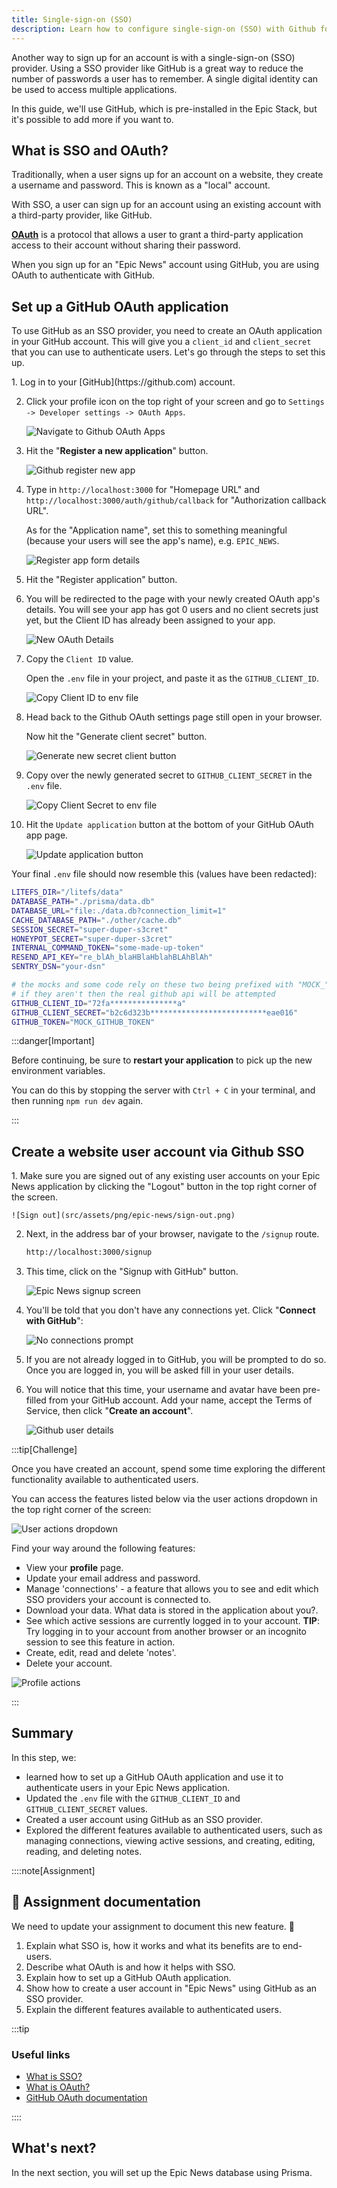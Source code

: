```yaml
---
title: Single-sign-on (SSO)
description: Learn how to configure single-sign-on (SSO) with Github for your application.
---
```



Another way to sign up for an account is with a single-sign-on (SSO) provider. Using a SSO provider like GitHub is a great way to reduce the number of passwords a user has to remember. A single digital identity can be used to access multiple applications.

In this guide, we'll use GitHub, which is pre-installed in the Epic Stack, but it's possible to add more if you want to.

## What is SSO and OAuth?

Traditionally, when a user signs up for an account on a website, they create a username and password. This is known as a "local" account.

With SSO, a user can sign up for an account using an existing account with a third-party provider, like GitHub.

[**OAuth**](https://auth0.com/intro-to-iam/what-is-oauth-2) is a protocol that allows a user to grant a third-party application access to their account without sharing their password.

When you sign up for an "Epic News" account using GitHub, you are using OAuth to authenticate with GitHub.

## Set up a GitHub OAuth application

To use GitHub as an SSO provider, you need to create an OAuth application in your GitHub account. This will give you a `client_id` and `client_secret` that you can use to authenticate users. Let's go through the steps to set this up.

<Steps>
1. Log in to your [GitHub](https://github.com) account.

2. Click your profile icon on the top right of your screen and go to `Settings -> Developer settings -> OAuth Apps`.

    ![Navigate to Github OAuth Apps](src/assets/png/epic-news/navigate-to-github-oauth.png)

3. Hit the "**Register a new application**" button.

    ![Github register new app](src/assets/png/epic-news/github-register-new-app.png)

4. Type in `http://localhost:3000` for "Homepage URL" and `http://localhost:3000/auth/github/callback` for "Authorization callback URL".

    As for the "Application name", set this to something meaningful (because your users will see the app's name), e.g. `EPIC_NEWS`.

    ![Register app form details](src/assets/png/epic-news/register-app-form-details.png)

6. Hit the "Register application" button.

7. You will be redirected to the page with your newly created OAuth app's details. You will see your app has got 0 users and no client secrets just yet, but the Client ID has already been assigned to your app.

    ![New OAuth Details](src/assets/png/epic-news/new-oauth-details.png)

8. Copy the `Client ID` value.

    Open the `.env` file in your project, and paste it as the `GITHUB_CLIENT_ID`.

    ![Copy Client ID to env file](src/assets/png/epic-news/copy-client-id-to-env.png)

9. Head back to the Github OAuth settings page still open in your browser.

    Now hit the "Generate client secret" button.

    ![Generate new secret client button](src/assets/png/epic-news/generate-new-client-secret-button.png)

10. Copy over the newly generated secret to `GITHUB_CLIENT_SECRET` in the `.env` file.

    ![Copy Client Secret to env file](src/assets/png/epic-news/copy-client-secret-to-env.png)

11. Hit the `Update application` button at the bottom of your GitHub OAuth app page.

    ![Update application button](src/assets/png/epic-news/update-application-button.png)

</Steps>

Your final `.env` file should now resemble this (values have been redacted):

```sh title=".env" frame="none" showLineNumbers collapse={1-9} {13, 14}
LITEFS_DIR="/litefs/data"
DATABASE_PATH="./prisma/data.db"
DATABASE_URL="file:./data.db?connection_limit=1"
CACHE_DATABASE_PATH="./other/cache.db"
SESSION_SECRET="super-duper-s3cret"
HONEYPOT_SECRET="super-duper-s3cret"
INTERNAL_COMMAND_TOKEN="some-made-up-token"
RESEND_API_KEY="re_blAh_blaHBlaHblahBLAhBlAh"
SENTRY_DSN="your-dsn"

# the mocks and some code rely on these two being prefixed with "MOCK_"
# if they aren't then the real github api will be attempted
GITHUB_CLIENT_ID="72fa***************a"
GITHUB_CLIENT_SECRET="b2c6d323b**************************eae016"
GITHUB_TOKEN="MOCK_GITHUB_TOKEN"
```

:::danger[Important]

Before continuing, be sure to **restart your application** to pick up the new environment variables.

You can do this by stopping the server with `Ctrl + C` in your terminal, and then running `npm run dev` again.

:::

## Create a website user account via Github SSO

<Steps>
1. Make sure you are signed out of any existing user accounts on your Epic News application by clicking the "Logout" button in the top right corner of the screen.

    ![Sign out](src/assets/png/epic-news/sign-out.png)

2. Next, in the address bar of your browser, navigate to the `/signup` route.

    ```bash title="Epic News signup URL"
    http://localhost:3000/signup
    ```

3. This time, click on the "Signup with GitHub" button.

    ![Epic News signup screen](src/assets/png/signup-with-github.png)

4. You'll be told that you don't have any connections yet. Click "**Connect with GitHub**":

    ![No connections prompt](src/assets/png/epic-news/no-connections-prompt.png)

5. If you are not already logged in to GitHub, you will be prompted to do so. Once you are logged in, you will be asked fill in your user details.

6. You will notice that this time, your username and avatar have been pre-filled from your GitHub account. Add your name, accept the Terms of Service, then click "**Create an account**".

    ![Github user details](src/assets/png/sso-user-details.png)

</Steps>

:::tip[Challenge]

Once you have created an account, spend some time exploring the different functionality available to authenticated users.

You can access the features listed below via the user actions dropdown in the top right corner of the screen:

![User actions dropdown](src/assets/png/epic-news/user-actions-dropdown.png)

Find your way around the following features:

- View your **profile** page.
- Update your email address and password.
- Manage 'connections' - a feature that allows you to see and edit which SSO providers your account is connected to.
- Download your data. What data is stored in the application about you?.
- See which active sessions are currently logged in to your account. **TIP**: Try logging in to your account from another browser or an incognito session to see this feature in action.
- Create, edit, read and delete 'notes'.
- Delete your account.

![Profile actions](src/assets/png/profile-actions.png)

:::

## Summary

In this step, we:

- learned how to set up a GitHub OAuth application and use it to authenticate users in your Epic News application.
- Updated the `.env` file with the `GITHUB_CLIENT_ID` and `GITHUB_CLIENT_SECRET` values.
- Created a user account using GitHub as an SSO provider.
- Explored the different features available to authenticated users, such as managing connections, viewing active sessions, and creating, editing, reading, and deleting notes.

::::note[Assignment]

## 📄 Assignment documentation

We need to update your assignment to document this new feature. 🚀

1. Explain what SSO is, how it works and what its benefits are to end-users.
2. Describe what OAuth is and how it helps with SSO.
3. Explain how to set up a GitHub OAuth application.
4. Show how to create a user account in "Epic News" using GitHub as an SSO provider.
5. Explain the different features available to authenticated users.

:::tip

### Useful links

- [What is SSO?](https://auth0.com/docs/authenticate/single-sign-on)
- [What is OAuth?](https://auth0.com/intro-to-iam/what-is-oauth-2)
- [GitHub OAuth documentation](https://docs.github.com/en/developers/apps/building-oauth-apps)

::::

## What's next?

In the next section, you will set up the Epic News database using Prisma.
